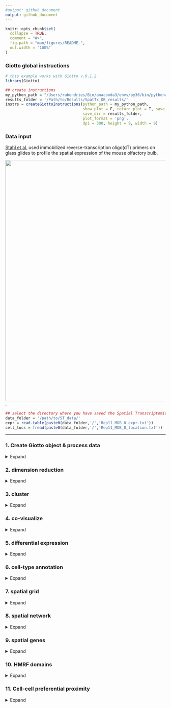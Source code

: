 ```yaml
---
#output: github_document
output: github_document
---
```


<!-- mouse_cortex_1_simple.md is generated from mouse_cortex_1_simple.Rmd Please edit that file -->


```r
knitr::opts_chunk$set(
  collapse = TRUE,
  comment = "#>",
  fig.path = "man/figures/README-",
  out.width = "100%"
)
```

### Giotto global instructions
```r
# this example works with Giotto v.0.1.2
library(Giotto)

## create instructions
my_python_path = "/Users/rubendries/Bin/anaconda3/envs/py36/bin/pythonw"
results_folder = '/Path/to/Results/SpatTx_OB_results/'
instrs = createGiottoInstructions(python_path = my_python_path,
                                  show_plot = F, return_plot = T, save_plot = T,
                                  save_dir = results_folder,
                                  plot_format = 'png',
                                  dpi = 300, height = 9, width = 9)

```

### Data input

[Stahl et al.](https://science.sciencemag.org/content/353/6294/78) used immobilized reverse-transcription oligo(dT) primers on glass glides to profile the spatial expression of the mouse olfactory bulb.
  
![](./spatial_transcriptomics_summary.png){width=20cm} .

```r
## select the directory where you have saved the Spatial Transcriptomics data
data_folder = '/path/to/ST_data/'
expr = read.table(paste0(data_folder,'/','Rep11_MOB_0_expr.txt'))
cell_locs = fread(paste0(data_folder,'/','Rep11_MOB_0_location.txt'))
```

***



### 1. Create Giotto object & process data
<details>
  <summary>Expand</summary>
  \ 
 
```r
## create
ST_test <- createGiottoObject(raw_exprs = expr, spatial_locs = cell_locs[,-1], instructions = instrs)
showGiottoInstructions(ST_test)

## filter
ST_test <- filterGiotto(gobject = ST_test,
                         expression_threshold = 1,
                         gene_det_in_min_cells = 1,
                         min_det_genes_per_cell = 100,
                         expression_values = c('raw'),
                         verbose = T)

## normalize
ST_test <- normalizeGiotto(gobject = ST_test)
ST_test <- addStatistics(gobject = ST_test)

## visualize
spatPlot(gobject = ST_test,
           save_param = list(save_folder = '2_Gobject', save_name = 'spatial_locations'))

```
  
![](./figures/1_spatial_locations.png){width=16cm} 

</details>

### 2. dimension reduction

<details>
  <summary>Expand</summary>
  \ 
 
```r
## highly variable genes (HVG)
ST_test <- calculateHVG(gobject = ST_test)
gene_metadata = fDataDT(ST_test)
featgenes = gene_metadata[hvg == 'yes' & perc_cells > 4 & mean_expr_det > 0.25]$gene_ID

## run PCA on expression values (default)
ST_test <- runPCA(gobject = ST_test, genes_to_use = featgenes, expression_values = 'scaled', scale_unit = F)
signPCA(gobject = ST_test, expression_values = 'scaled', scale_unit = F, scree_ylim = c(0,1),
        save_param = list(save_folder = '3_DimRed', save_name = 'screeplot'))
plotPCA(ST_test,
           save_param = list(save_folder = '3_DimRed', save_name = 'PCA_reduction'))

## run UMAP and tSNE on PCA space (default)
ST_test <- runUMAP(ST_test, dimensions_to_use = 1:10, expression_values = 'scaled', n_threads = 2)
plotUMAP(gobject = ST_test,
            save_param = list(save_folder = '3_DimRed', save_name = 'UMAP_reduction'))

```

![](./figures/2_screeplot.png){width=16cm} 

![](./figures/2_PCA_reduction.png){width=16cm} 

![](./figures/2_UMAP_reduction.png){width=16cm} 

***

</details>

### 3. cluster

<details>
  <summary>Expand</summary>
  \ 
  
```r

## Leiden clustering
ST_test <- createNearestNetwork(gobject = ST_test, dimensions_to_use = 1:10, k = 10)
ST_test <- doLeidenCluster(gobject = ST_test, resolution = 0.2, n_iterations = 200)
plotUMAP(gobject = ST_test, cell_color = 'leiden_clus', point_size = 3,
            save_param = list(save_folder = '4_Cluster', save_name = 'UMAP_leiden'))

```


![](./figures/3_UMAP_leiden.png){width=16cm} 

***

</details>


### 4. co-visualize ####
<details>
  <summary>Expand</summary>
  \ 
  
```r
spatDimPlot(gobject = ST_test, cell_color = 'leiden_clus', 
            dim_point_size = 2, spat_point_size = 6,
            save_param = list(save_folder = '5_Covisuals', save_name = 'covisual_leiden'))
```

Co-visualzation:
![](./figures/4_covisual_leiden.png){width=16cm} 

***

</details>


### 5. differential expression ####

<details>
  <summary>Expand</summary>
  \
  
```r
## gini ##
## very specific to a cluster, but not necessarily expressed in all cells of that cluster
gini_markers_subclusters = findMarkers_one_vs_all(gobject = ST_test,
                                                  method = 'gini',
                                                  expression_values = 'normalized',
                                                  cluster_column = 'leiden_clus',
                                                  min_genes = 20,
                                                  min_expr_gini_score = 0.5,
                                                  min_det_gini_score = 0.5)
topgenes_gini = gini_markers_subclusters[, head(.SD, 2), by = 'cluster']$genes

# violinplot
violinPlot(ST_test, genes = unique(topgenes_gini), cluster_column = 'leiden_clus',
           strip_text = 8, strip_position = 'top',
           save_param = c(save_folder = '6_DEG', save_name = 'violinplot_gini',  base_width = 5, base_height = 10))

# cluster heatmap
plotMetaDataHeatmap(ST_test, selected_genes = topgenes_gini,metadata_cols = c('leiden_clus'),
                    save_param = c(save_folder = '6_DEG', save_name = 'metaheatmap_gini'))


# visualize genes
topgenes_gini = gini_markers_subclusters[, head(.SD, 1), by = 'cluster']$genes
spatDimGenePlot(ST_test, expression_values = 'scaled',
                  genes = topgenes_gini,
                  plot_alignment = 'horizontal', cow_n_col = 1, point_size = 2,
                  genes_high_color = 'red', genes_mid_color = 'white', genes_low_color = 'darkblue', midpoint = 0,
                  save_param = c(save_folder = '6_DEG', save_name = 'genes_gini', base_width = 6, base_height = 14))



## scran ##
scran_markers_subclusters = findMarkers_one_vs_all(gobject = ST_test,
                                                   method = 'scran',
                                                   expression_values = 'normalized',
                                                   cluster_column = 'leiden_clus')
topgenes_scran = scran_markers_subclusters[, head(.SD, 2), by = 'cluster_ID']$gene_ID

# violinplot
violinPlot(ST_test, genes = unique(topgenes_scran), cluster_column = 'leiden_clus',
           strip_text = 10, strip_position = 'top',
           save_param = c(save_folder = '6_DEG', save_name = 'violinplot_scran',  base_width = 5, base_height = 10))

# cluster heatmap
plotMetaDataHeatmap(ST_test, selected_genes = topgenes_scran, metadata_cols = c('leiden_clus'),
                    save_param = c(save_folder = '6_DEG', save_name = 'metaheatmap_scran'))

# visualize genes
topgenes_scran = scran_markers_subclusters[, head(.SD, 1), by = 'cluster_ID']$gene_ID
spatDimGenePlot(ST_test, expression_values = 'scaled',
                  genes = topgenes_scran,
                  plot_alignment = 'horizontal', cow_n_col = 1, point_size = 2,
                  genes_high_color = 'red', genes_mid_color = 'white', genes_low_color = 'darkblue', midpoint = 0,
                  save_param = c(save_folder = '6_DEG', save_name = 'genes_scran', base_width = 6, base_height = 14))
```

Gini:
- violinplot:
![](./figures/5_violinplot_gini.png){width=16cm} 

- Heatmap clusters:
![](./figures/5_metaheatmap_gini.png){width=16cm} 

- Genes:
![](./figures/5_genes_gini.png){width=16cm} 

Scran:
- violinplot:
![](./figures/5_violinplot_scran.png){width=16cm} 

- Heatmap clusters:
![](./figures/5_metaheatmap_scran.png){width=16cm} 

- Genes:
![](./figures/5_genes_scran.png){width=16cm} 

***

</details>


### 6. cell-type annotation

<details>
  <summary>Expand</summary>
  \
  

Spatial transcriptomics does not provide single-cell resolution, making cell type annotation a harder problem. Giotto provides 3 ways to calculate enrichment of specific cell-type signature gene list:    
- PAGE  
- rank  
- hypergeometric test  

To generate the cell-type specific gene lists for the olfactory bulb (OB) data we reanalyzed the paper from Zeisel et al, associated with the [mouse brain atlas](http://mousebrain.org/), and identified cell-type specific genes for cells from the OB.

![paper](./Zeisel_paper.png){width=12cm}  
  
  
```r

## cell type identification based on individual marker genes is hard 
# known markers for different interneuron subtypes
spatDimGenePlot(ST_test, expression_values = 'scaled',
                genes = c('Vip', 'Camk4', 'Th', 'Igfbpl1'),
                plot_alignment = 'vertical', cow_n_col = 4, point_size = 3,
                genes_high_color = 'red', genes_mid_color = 'white', genes_low_color = 'darkblue', midpoint = 0,
                save_param = c(save_folder = '7_annotation', save_name = 'interneuron_genes', base_width = 13, base_height = 5))




## cell type identification based on signatures from single-cell RNAseq
## for PAGE ##
sig_matrix = fread('/path/to/sig_matrix_PAGE.txt')
sig_matrix = Giotto:::dt_to_matrix(sig_matrix)

## example to make PAGE signature matrix from list of 2 signature genesets
OBDOP1_sig = sig_matrix[,'OBDOP1']; OBDOP1_sig_genes = names(OBDOP1_sig[OBDOP1_sig == 1])
ACOB_sig = sig_matrix[,'ACOB'];ACOB_sig_genes = names(ACOB_sig[ACOB_sig == 1])
small_sign_matrix = convertSignListToMatrix(sign_names = c('OBDOP1', 'ACOB'),
                               sign_list = list(OBDOP1_sig_genes, ACOB_sig_genes))


## for rank ##
sig_rank_matrix = fread('/path/to/sig_matrix_rank.txt')
sig_rank_matrix = Giotto:::dt_to_matrix(sig_rank_matrix)

## enrichment tests 
ST_test = createSpatialEnrich(ST_test, sign_matrix = sig_matrix) #default = 'PAGE' for method and name
ST_test = createSpatialEnrich(ST_test, sign_matrix = sig_matrix, output_enrichment = 'zscore', name = 'PAGEz') 
ST_test = createSpatialEnrich(ST_test, sign_matrix = sig_rank_matrix, enrich_method = 'rank', name = 'rank')


## heatmap
value_columns = c('ACOB', 'OBDOP1', 'OBDOP2-OBINH123', 'OBINH4', 'OBINH5', 'OBNBL12', 'OBNBL3', 'OBNBL45', 'OEC')
meta_columns = c('leiden_clus')

plotMetaDataCellsHeatmap(gobject = ST_test,
                         metadata_cols = 'leiden_clus',
                         value_cols = value_columns,
                         spat_enr_names = 'PAGE',
                         save_param = c(save_folder = '7_annotation', save_name = 'heatmap_PAGE',
                                        base_width = 4, base_height = 4))

plotMetaDataCellsHeatmap(gobject = ST_test,
                         metadata_cols = 'leiden_clus',
                         value_cols = value_columns,
                         spat_enr_names = 'rank',
                         save_param = c(save_folder = '7_annotation', save_name = 'heatmap_rank',
                                        base_width = 4, base_height = 4))

## visualize individual enrichments
spatDimPlot(gobject = ST_test,
            spat_enr_names = 'PAGE',
            cell_color = 'OEC', color_as_factor = F,
            spat_show_legend = T, dim_show_legend = T,
            gradient_midpoint = 3, 
            dim_point_size = 2, spat_point_size = 4, save_plot = F)

spatDimPlot(gobject = ST_test,
            spat_enr_names = 'PAGE',
            cell_color = 'OBINH4', color_as_factor = F,
            spat_show_legend = T, dim_show_legend = T,
            gradient_midpoint = 1, 
            dim_point_size = 2, spat_point_size = 4, save_plot = F)

spatDimPlot(gobject = ST_test,
            spat_enr_names = 'PAGE',
            cell_color = 'OBNBL3', color_as_factor = F,
            spat_show_legend = T, dim_show_legend = T,
            gradient_midpoint = 1, gradient_limits = c(0,4), 
            dim_point_size = 2, spat_point_size = 4, save_plot = F)



## multiple value columns with spatPlot ##
value_columns = c('ACOB', 'OBDOP1', 'OBDOP2-OBINH123', 'OBINH4', 'OBINH5', 'OBNBL12', 'OBNBL3', 'OBNBL45', 'OEC')

spatCellPlot(gobject = ST_test, spat_enr_names = 'PAGE',
             cell_annotation_values = value_columns,
             cow_n_col = 3,coord_fix_ratio = NULL,
             save_param = c(save_folder = '7_annotation', save_name = 'PAGE_spatplot',
                            base_width = 10, base_height = 6))

spatCellPlot(gobject = ST_test, spat_enr_names = 'PAGEz',
             cell_annotation_values = value_columns,
             cow_n_col = 3, coord_fix_ratio = NULL,
             gradient_limits = c(-2,2),
             save_param = c(save_folder = '7_annotation', save_name = 'PAGEz_spatplot',
                            base_width = 10, base_height = 6))

spatCellPlot(gobject = ST_test, spat_enr_names = 'rank',
             cell_annotation_values = value_columns,
             cow_n_col = 3, coord_fix_ratio = NULL,
             save_param = c(save_folder = '7_annotation', save_name = 'rank_spatplot',
                            base_width = 10, base_height = 6))


## multiple value columns with spatDimPlot ##
spatDimCellPlot(gobject = ST_test, spat_enr_names = 'PAGE',
                cell_annotation_values = value_columns[1:4],
                cow_n_col = 1, spat_point_size = 3, plot_alignment = 'horizontal',
                save_param = c(save_folder = '7_annotation', save_name = 'PAGE_spatdimplot',
                               base_width = 6, base_height = 10))


```

Markers for interneuron genes:
![](./figures/6_interneuron_genes.png){width=16cm} 


Heatmap:  

PAGE  

![](./figures/6_heatmap_PAGE.png){width=16cm} 
  
rank  

![](./figures/6_heatmap_rank.png){width=16cm} 
  
  
Spatial enrichment plots for all cell types:  

PAGE enrichment:  

![](./figures/6_PAGE_spatplot.png){width=16cm} 

PAGE enrichment z-scores:  

![](./figures/6_PAGEz_spatplot.png){width=16cm} 


rank enrichment:  


![](./figures/6_rank_spatplot.png){width=16cm} 


Spatial and dimension reduction PAGE enrichment plots for first 4 cell types:  

![](./figures/6_PAGE_spatdimplot.png){width=16cm} 

***

</details>


### 7. spatial grid ####

<details>
  <summary>Expand</summary>
  \
  
```r
## create spatial grid
ST_test <- createSpatialGrid(gobject = ST_test,
                              sdimx_stepsize = 2,
                              sdimy_stepsize = 2,
                              minimum_padding = 0)
spatPlot(ST_test, cell_color = 'leiden_clus', show_grid = T,
           grid_color = 'lightblue', spatial_grid_name = 'spatial_grid', 
           save_param = c(save_folder = '8_grid', save_name = 'grid'))

## identify spatial patterns with spatial grid #
pattern_osm = detectSpatialPatterns(gobject = ST_test, 
                                    spatial_grid_name = 'spatial_grid',
                                    min_cells_per_grid = 2, 
                                    scale_unit = T, 
                                    PC_zscore = 1, 
                                    show_plot = T)

# dimension 1
showPattern2D(ST_test, pattern_osm, dimension = 1, point_size = 4,
              save_param = c(save_folder = '8_grid', save_name = 'pattern1_PCA'))
showPatternGenes(ST_test, pattern_osm, dimension = 1,
                 save_param = c(save_folder = '8_grid', save_name = 'pattern1_genes'))

# dimension 2
showPattern2D(ST_test, pattern_osm, dimension = 2, point_size = 4,
              save_param = c(save_folder = '8_grid', save_name = 'pattern2_PCA'))
showPatternGenes(ST_test, pattern_osm, dimension = 2,
                 save_param = c(save_folder = '8_grid', save_name = 'pattern2_genes'))

view_pattern_genes = selectPatternGenes(pattern_osm, return_top_selection = TRUE)

```

![](./figures/7_grid.png){width=16cm} 

Dimension 1:
![](./figures/7_pattern1_PCA.png){width=16cm} 
![](./figures/7_pattern1_genes.png){width=16cm} 

Dimension 2:
![](./figures/7_pattern2_PCA.png){width=16cm} 

![](./figures/7_pattern2_genes.png){width=16cm} 

***  

</details>



### 8. spatial network ####

<details>
  <summary>Expand</summary>
  \
  
```r
ST_test <- createSpatialNetwork(gobject = ST_test, k = 5)
spatPlot(gobject = ST_test, show_network = T,
           network_color = 'blue', spatial_network_name = 'spatial_network',
           save_param = c(save_name = 'spatial_network_k5', save_folder = '9_spatial_network'))

```

![](./figures/8_spatial_network_k5.png){width=16cm} 

***  

</details>



### 9. spatial genes ####

<details>
  <summary>Expand</summary>
  \
  
```r
## kmeans binarization
kmtest = binGetSpatialGenes(ST_test, bin_method = 'kmeans',
                            do_fisher_test = T, community_expectation = 5,
                            spatial_network_name = 'spatial_network', verbose = T)

spatGenePlot(ST_test, expression_values = 'scaled',
               genes = kmtest$genes[1:6], cow_n_col = 2, point_size = 3,
               genes_high_color = 'red', genes_mid_color = 'white', genes_low_color = 'darkblue', midpoint = 0,
               save_param = c(save_name = 'spatial_genes_km', save_folder = '10_spatial_genes'))

## rank binarization
ranktest = binGetSpatialGenes(ST_test, bin_method = 'rank',
                              do_fisher_test = T, community_expectation = 5,
                              spatial_network_name = 'spatial_network', verbose = T)

spatGenePlot(ST_test, expression_values = 'scaled',
               genes = ranktest$genes[1:6], cow_n_col = 2, point_size = 3,
               genes_high_color = 'red', genes_mid_color = 'white', genes_low_color = 'darkblue', midpoint = 0,
               save_param = c(save_name = 'spatial_genes_rank', save_folder = '10_spatial_genes'))

```

Spatial genes:
- kmeans 
![](./figures/9_spatial_genes_km.png){width=16cm} 

- rank
![](./figures/9_spatial_genes_rank.png){width=16cm} 


***

</details>


### 10. HMRF domains ####

<details>
  <summary>Expand</summary>
  \

not available for this specific dataset

***

</details>



### 11. Cell-cell preferential proximity 

<details>
  <summary>Expand</summary>
  \

![cell-cell](./cell_cell_neighbors.png){width=12cm}  

```r
## calculate frequently seen proximities
cell_proximities = cellProximityEnrichment(gobject = ST_test,
                                           cluster_column = 'leiden_clus',
                                           spatial_network_name = 'spatial_network',
                                           number_of_simulations = 1000)

## barplot
cellProximityBarplot(gobject = ST_test, CPscore = cell_proximities, min_orig_ints = 5, min_sim_ints = 5, 
                     save_param = c(save_name = 'barplot_cell_cell_enrichment', save_folder = '12_cell_proxim'))
## heatmap
cellProximityHeatmap(gobject = ST_test, CPscore = cell_proximities, order_cell_types = T, scale = T,
                     color_breaks = c(-1.5, 0, 1.5), color_names = c('blue', 'white', 'red'),
                     save_param = c(save_name = 'heatmap_cell_cell_enrichment', save_folder = '12_cell_proxim', unit = 'in'))
## network
cellProximityNetwork(gobject = ST_test, CPscore = cell_proximities, remove_self_edges = T, only_show_enrichment_edges = F,
                     save_param = c(save_name = 'network_cell_cell_enrichment', save_folder = '12_cell_proxim'))

## visualization
spec_interaction = "2--6"
cellProximitySpatPlot2D(gobject = ST_test,
                        interaction_name = spec_interaction,
                        cluster_column = 'leiden_clus', show_network = T,
                        cell_color = 'leiden_clus', coord_fix_ratio = 0.5,
                        point_size_select = 4, point_size_other = 2,
                        save_param = c(save_name = 'selected_enrichment', save_folder = '12_cell_proxim'))

```
barplot:  
![](./figures/10_barplot_cell_cell_enrichment.png){width=16cm} 

heatmap:  
![](./figures/10_heatmap_cell_cell_enrichment.png){width=16cm} 


network:  
![](./figures/10_network_cell_cell_enrichment.png){width=16cm} 

selected enrichment:  
![](./figures/10_selected_enrichment.png){width=16cm} 


***

</details>



